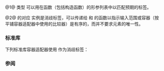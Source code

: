 {{cpp/title|sorted_equivalent_t|sorted_equivalent}}
{{cpp/container/navbar}}
{{dcl begin}}
{{dcl header|flat_map}}
{{dcl header|flat_set}}
{{dcl|num=1|since=c++23|1=
struct sorted_equivalent_t { explicit sorted_equivalent_t() = default; };
}}
{{dcl|num=2|since=c++23|1=
inline constexpr sorted_equivalent_t sorted_equivalent{};
}}
{{dcl end}}

@1@ 类型 {{tt|std::sorted_equivalent_t}} 可以用在函数（包括构造函数）的形参列表中以匹配预期的标签。

@2@ {{v|1}} 的对应 {{tt|std::sorted_equivalent}} 实例是消歧标签，可以传递给 {{lc|std::flat_multimap}} 和 {{lc|std::flat_multiset}} 的函数以指示输入范围或容器（按平铺容器适配器中使用的比较器）是有序的，而并不要求元素的唯一性。

===标准库===
下列标准库容器适配器使用 {{v|1,2}} 作为消歧标签：
{{dsc begin}}
{{dsc inc|cpp/container/dsc flat_multimap}}
{{dsc inc|cpp/container/dsc flat_multiset}}
{{dsc end}}

===参阅===
{{dsc begin}}
{{dsc inc|cpp/container/dsc sorted_unique}}
{{dsc inc|cpp/ranges/dsc from_range}}
{{dsc inc|cpp/utility/dsc in_place}}
{{dsc end}}

{{langlinks|de|en|es|ja|ru}}